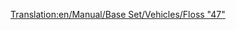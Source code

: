 [[Translation:en/Manual/Base Set/Vehicles/Floss "47"]]
{{hu/Navbox Mozdonyok}}
{{hu/Vonatok|Name=Floss "47"
|Image=[[File:en/Floss47.png]]
|Image=[[File:en/Floss47.png]]
|Cost=£21,093 ($42.186)
|Speed=160 km/h (100 mph)
|Weight=112 t
|Power=2,580 LE (1.924 kW)
|Annual=£2,132 ($4.264)
|Designed=1962
|Lifespan=22
|Capacity=N/A
|Leírás=A mozdonyok büszkesége: bárki, aki az [[hu/Manual/Base Set/Vehicles/UU "37"|UU "37"]] használatához szokott, nagyra fogja értékelni félelmetes ereje és sebessége miatt. Bár meglehetősen sokba kerül, elődei képességeit jóval meghaladja, és talán a legjobb a dízelmozdony.
|Valósság=''British Rail 47'' sorozat
}}